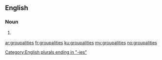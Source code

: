 ==English==

===Noun===
{{head|en}} {{p}}

# {{context|rare|nonstandard|lang=en}} {{plural of|groupality}}

[[Category:English plurals ending in "-ies"]]

[[ar:groupalities]]
[[fr:groupalities]]
[[ku:groupalities]]
[[my:groupalities]]
[[no:groupalities]]